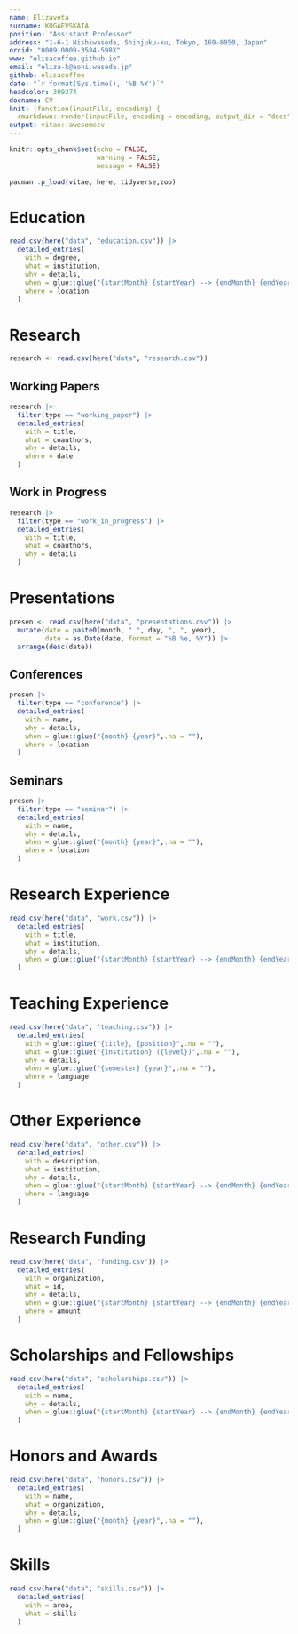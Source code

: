 ```yaml
---
name: Elizaveta
surname: KUGAEVSKAIA
position: "Assistant Professor"
address: "1-6-1 Nishiwaseda, Shinjuku-ku, Tokyo, 169-8050, Japan"
orcid: "0009-0009-3584-598X"
www: "elisacoffee.github.io"
email: "eliza-k@aoni.waseda.jp"
github: elisacoffee
date: "`r format(Sys.time(), '%B %Y')`"
headcolor: 309374
docname: CV
knit: (function(inputFile, encoding) {
  rmarkdown::render(inputFile, encoding = encoding, output_dir = "docs") })
output: vitae::awesomecv
---
```


```r
knitr::opts_chunk$set(echo = FALSE,
                      warning = FALSE,
                      message = FALSE)

pacman::p_load(vitae, here, tidyverse,zoo)
```


# Education

```r
read.csv(here("data", "education.csv")) |>
  detailed_entries(
    with = degree,
    what = institution,
    why = details,
    when = glue::glue("{startMonth} {startYear} --> {endMonth} {endYear}",.na = ""),
    where = location
  )
```

# Research

```r
research <- read.csv(here("data", "research.csv"))
```

## Working Papers

```r
research |>
  filter(type == "working_paper") |>
  detailed_entries(
    with = title,
    what = coauthors,
    why = details,
    where = date
  )
```

## Work in Progress

```r
research |>
  filter(type == "work_in_progress") |>
  detailed_entries(
    with = title,
    what = coauthors,
    why = details
  )
```

# Presentations

```r
presen <- read.csv(here("data", "presentations.csv")) |>
  mutate(date = paste0(month, " ", day, ", ", year),
         date = as.Date(date, format = "%B %e, %Y")) |>
  arrange(desc(date))
```

## Conferences
```r
presen |>
  filter(type == "conference") |>
  detailed_entries(
    with = name,
    why = details,
    when = glue::glue("{month} {year}",.na = ""),
    where = location
  )
```

## Seminars
```r
presen |>
  filter(type == "seminar") |>
  detailed_entries(
    with = name,
    why = details,
    when = glue::glue("{month} {year}",.na = ""),
    where = location
  )
```

# Research Experience

```r
read.csv(here("data", "work.csv")) |>
  detailed_entries(
    with = title,
    what = institution,
    why = details,
    when = glue::glue("{startMonth} {startYear} --> {endMonth} {endYear}",.na = "")
  )
```

# Teaching Experience

```r
read.csv(here("data", "teaching.csv")) |>
  detailed_entries(
    with = glue::glue("{title}, {position}",.na = ""),
    what = glue::glue("{institution} ({level})",.na = ""),
    why = details,
    when = glue::glue("{semester} {year}",.na = ""),
    where = language
  )
```

# Other Experience

```r
read.csv(here("data", "other.csv")) |>
  detailed_entries(
    with = description,
    what = institution,
    why = details,
    when = glue::glue("{startMonth} {startYear} --> {endMonth} {endYear}",.na = ""),
    where = language
  )
```

# Research Funding

```r
read.csv(here("data", "funding.csv")) |>
  detailed_entries(
    with = organization,
    what = id,
    why = details,
    when = glue::glue("{startMonth} {startYear} --> {endMonth} {endYear}",.na = ""),
    where = amount
  )
```

# Scholarships and Fellowships

```r
read.csv(here("data", "scholarships.csv")) |>
  detailed_entries(
    with = name,
    why = details,
    when = glue::glue("{startMonth} {startYear} --> {endMonth} {endYear}",.na = "")
  )
```

# Honors and Awards

```r
read.csv(here("data", "honors.csv")) |>
  detailed_entries(
    with = name,
    what = organization,
    why = details,
    when = glue::glue("{month} {year}",.na = ""),
  )
```



# Skills

```r
read.csv(here("data", "skills.csv")) |>
  detailed_entries(
    with = area,
    what = skills
  )
```
